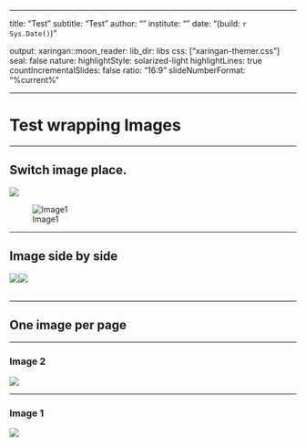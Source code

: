 

---

title: "Test"
subtitle: "Test"
author: ""
institute: ""
date: "(build: `r Sys.Date()`)"

output:
  xaringan::moon_reader:
    lib_dir: libs
    css: ["xaringan-themer.css"]
    seal: false
    nature:
      highlightStyle: solarized-light
      highlightLines: true
      countIncrementalSlides: false
      ratio: "16:9"
      slideNumberFormat: "%current%"


---


# Test wrapping Images

---

## Switch image place.
<img src="../../tests/notebooks/./../images/image2.png">

![Image1](../../tests/notebooks/./../images/image1.png)

---

## Image side by side
<table><img src="../../tests/notebooks/./../images/image1.png"> </td><img src="../../tests/notebooks/./../images/image2.png"> </td></table>

---

## One image per page

---

### Image 2  

![](../../tests/notebooks/./../images/image2.png)

---

### Image 1  

![](../../tests/notebooks/./../images/image1.png)